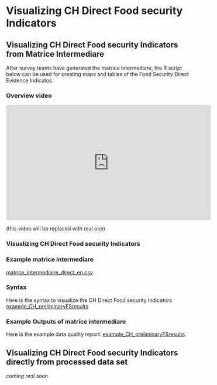 # Visualizing CH Direct Food security Indicators

## Visualizing CH Direct Food security Indicators from Matrice Intermediare

After survey teams have generated the matrice intermediare, the R script below can be used for creating maps and tables of the Food Security Direct Evidence Indicatos.

### Overview video 

<iframe width="560" height="315" src="https://www.youtube.com/embed/6A5EpqqDOdk" frameborder="0" allowfullscreen></iframe>

(this video will be replaced with real one)

### Visualizing CH Direct Food security Indicators

### Example matrice intermediare

[matrice_intermediaire_direct_en.csv](https://github.com/WFP-VAM/RBD_FS_CH_guide_EN/blob/master/outputs/matrice_intermediaire_direct_en.csv) 

### Syntax

Here is the syntax to visualize the CH Direct Food security Indicators
[example_CH_preliminaryFSresults](https://github.com/WFP-VAM/RBD_FS_CH_guide_EN/blob/master/syntax/example_CH_preliminaryFSresults.rmd) 

### Example Outputs of matrice intermediare 

Here is the example data quality report:
[example_CH_preliminaryFSresults](https://github.com/WFP-VAM/RBD_FS_CH_guide_EN/blob/master/outputs/example_CH_preliminaryFSresults.html) 

## Visualizing CH Direct Food security Indicators directly from processed data set 

_coming real soon_

